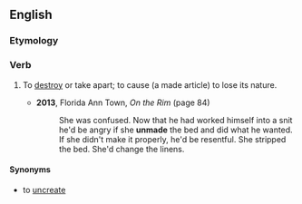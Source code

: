 ==English==

===Etymology===
{{af|en|un-|make}}

===Verb===
{{en-verb|unmakes|unmaking|unmade|unmade}}

# {{lb|en|transitive}} To [[destroy]] or take apart; to cause (a made article) to lose its nature.
#* '''2013''', Florida Ann Town, ''On the Rim'' (page 84)
#*: She was confused. Now that he had worked himself into a snit he'd be angry if she '''unmade''' the bed and did what he wanted. If she didn't make it properly, he'd be resentful. She stripped the bed. She'd change the linens.

====Synonyms====
* to [[uncreate]]